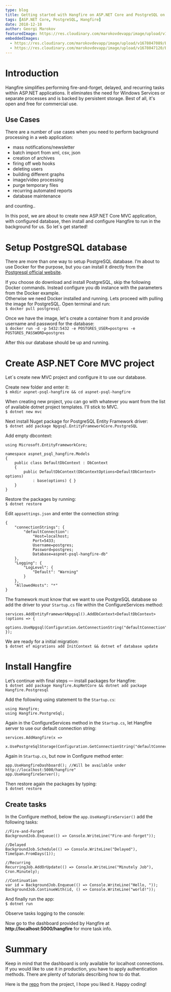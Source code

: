 ```yaml
---
type: blog
title: Getting started with Hangfire on ASP.NET Core and PostgreSQL on Docker
tags: [ASP.NET Core, PostgreSQL, Hangfire]
date: 2018-12-18
author: Georgi Marokov
featuredImage: https://res.cloudinary.com/marokovdevapp/image/upload/v1697779252/Blogs/getting-started-hangfire/aspnet-hangfire_ehmgvm.png
embeddedImages:
  - https://res.cloudinary.com/marokovdevapp/image/upload/v1678047089/Blogs/getting-started-hangfire/Screenshot-from-2018-12-28-21-00-08_ehn0fo.png
  - https://res.cloudinary.com/marokovdevapp/image/upload/v1678047120/Blogs/getting-started-hangfire/Screenshot-from-2018-12-28-21-00-56_xv25br.png
---
```


# Introduction
Hangfire simplifies performing fire-and-forget, delayed, and recurring tasks within ASP.NET applications. 
It eliminates the need for Windows Services or separate processes and is backed by persistent storage. 
Best of all, it's open and free for commercial use.

## Use Cases
There are a number of use cases when you need to perform background processing in a web application:

- mass notifications/newsletter
- batch import from xml, csv, json
- creation of archives
- firing off web hooks
- deleting users
- building different graphs
- image/video processing
- purge temporary files
- recurring automated reports
- database maintenance

and counting..

In this post, we are about to create new ASP.NET Core MVC application, with configured database, then install 
and configure Hangfire to run in the background for us. So let`s get started!

# Setup PostgreSQL database

There are more than one way to setup PostgreSQL database. I’m about to use Docker for the purpose, but you can install
it directly from the [Postgresql official website](https://www.postgresql.org/download/).

If you choose do download and install PostgreSQL, skip the following Docker commands. Instead configure you db instance
with the parameters from the Docker example.   
Otherwise we need Docker installed and running. Lets proceed with pulling the image for PostgreSQL. Open terminal and run:   
`$ docker pull postgresql`

Once we have the image, let's create a container from it and provide username and password for the database:   
`$ docker run -d -p 5432:5432 -e POSTGRES_USER=postgres -e POSTGRES_PASSWORD=postgres`

After this our database should be up and running.

# Create ASP.NET Core MVC project

Let`s create new MVC project and configure it to use our database.

Create new folder and enter it:   
`$ mkdir aspnet-psql-hangfire && cd aspnet-psql-hangfire`

When creating new project, you can go with whatever you want from the list of available dotnet project templates. I'll
stick to MVC.    
`$ dotnet new mvc`

Next install Nuget package for PostgreSQL Entity Framework driver:   
`$ dotnet add package Npgsql.EntityFrameworkCore.PostgreSQL`

Add empty dbcontext:
```
using Microsoft.EntityFrameworkCore;

namespace aspnet_psql_hangfire.Models
{
    public class DefaultDbContext : DbContext
    {
        public DefaultDbContext(DbContextOptions<DefaultDbContext> options)
            : base(options) { }
    }
}
```

Restore the packages by running:   
`$ dotnet restore`

Edit `appsettings.json` and enter the connection string:
```
{
    "connectionStrings": {
        "defaultConnection":
            "Host=localhost;
			Port=5433;
			Username=postgres;
			Password=postgres;
			Database=aspnet-psql-hangfire-db"
    },
	"Logging": {
		"LogLevel": {
			"Default": "Warning"
		}
	},
	"AllowedHosts": "*"
}
```

The framework must know that we want to use PostgreSQL database so add the driver to your `Startup.cs` file within the
ConfigureServices method:

```
services.AddEntityFrameworkNpgsql().AddDbContext<DefaultDbContext>(options => {
    options.UseNpgsql(Configuration.GetConnectionString("defaultConnection"));
});
```

We are ready for a initial migration:   
`$ dotnet ef migrations add InitContext && dotnet ef database update`

# Install Hangfire

Let’s continue with final steps — install packages for Hangfire:   
`$ dotnet add package Hangfire.AspNetCore && dotnet add package Hangfire.Postgresql`

Add the following using statement to the `Startup.cs`:

```
using Hangfire;
using Hangfire.PostgreSql;
```

Again in the ConfigureServices method in the `Startup.cs`, let Hangfire server to use our default connection string:

```
services.AddHangfire(x =>
    x.UsePostgreSqlStorage(Configuration.GetConnectionString("defaultConnection")));
```

Again in `Startup.cs`, but now in Configure method enter:

```
app.UseHangfireDashboard(); //Will be available under http://localhost:5000/hangfire"
app.UseHangfireServer();
```

Then restore again the packages by typing:   
`$ dotnet restore`

## Create tasks

In the Configure method, below the `app.UseHangFireServier()` add the following tasks:

```
//Fire-and-Forget
BackgroundJob.Enqueue(() => Console.WriteLine("Fire-and-forget"));

//Delayed
BackgroundJob.Schedule(() => Console.WriteLine("Delayed"), TimeSpan.FromDays(1));

//Recurring
RecurringJob.AddOrUpdate(() => Console.WriteLine("Minutely Job"), Cron.Minutely);

//Continuation
var id = BackgroundJob.Enqueue(() => Console.WriteLine("Hello, "));
BackgroundJob.ContinueWith(id, () => Console.WriteLine("world!"));
```

And finally run the app:   
`$ dotnet run`

Observe tasks logging to the console:
<GatsbyImage image={props.embedded.image1} alt="Hangfire tasks being executed" />

Now go to the dashboard provided by Hangfire at **http://localhost:5000/hangfire** for more task info.
<GatsbyImage image={props.embedded.image2} alt="Hangfire dashboard" />

# Summary

Keep in mind that the dashboard is only available for localhost connections. If you would like to use it in production,
you have to apply authentication methods. There are plenty of tutorials describing how to do that.

Here is the [repo](https://github.com/gmarokov/aspnet-psql-hangfire) from the project, I hope you liked it. Happy
coding!
